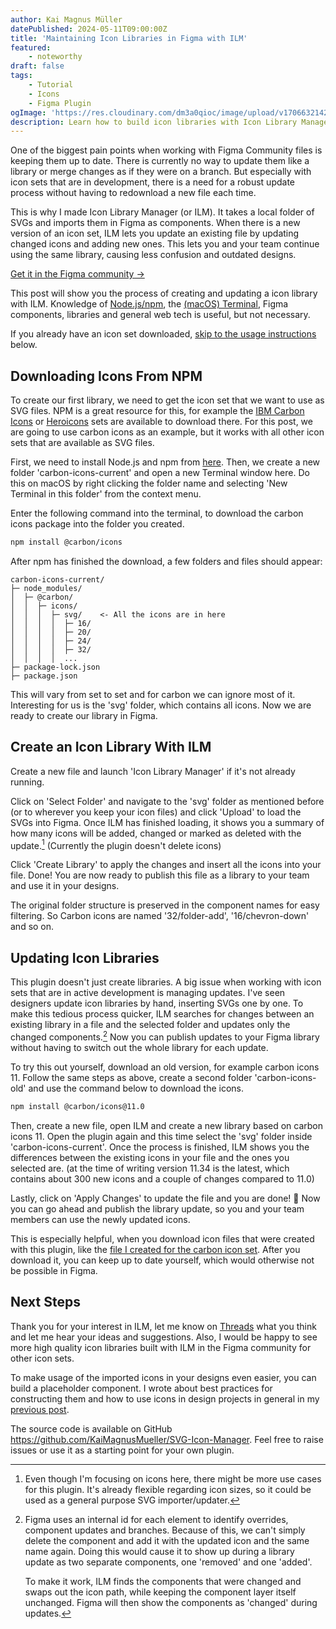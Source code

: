 ```yaml
---
author: Kai Magnus Müller
datePublished: 2024-05-11T09:00:00Z
title: 'Maintaining Icon Libraries in Figma with ILM'
featured:
    - noteworthy
draft: false
tags:
    - Tutorial
    - Icons
    - Figma Plugin
ogImage: 'https://res.cloudinary.com/dm3a0qioc/image/upload/v1706632142/Icon%20Library%20Plugin/ism-og-image_dqlgqt.jpg'
description: Learn how to build icon libraries with Icon Library Manager, a Figma plugin that can import SVGs and
---
```



One of the biggest pain points when working with Figma Community files is keeping them up to date. There is currently no way to update them like a library or merge changes as if they were on a branch. But especially with icon sets that are in development, there is a need for a robust update process without having to redownload a new file each time.

This is why I made Icon Library Manager (or ILM). It takes a local folder of SVGs and imports them in Figma as components. When there is a new version of an icon set, ILM lets you update an existing file by updating changed icons and adding new ones. This lets you and your team continue using the same library, causing less confusion and outdated designs.

[Get it in the Figma community &rarr;](https://www.figma.com/community/plugin/1289313190495880345)

<Figure
	alt="A quick demo on how to create and update icon libraries with ILM."
	src="video/icon-library-manager/240511-ilm-demo.mp4"
	type="video" subtitleFileSrc="/subtitles/240511-ilm-demo.vtt"
	aspectRatio="16/9"
	fullWidth></Figure>

This post will show you the process of creating and updating a icon library with ILM. Knowledge of [Node.js/npm](https://nodejs.org/en), the [(macOS) Terminal](https://support.apple.com/de-de/guide/terminal/welcome/mac), Figma components, libraries and general web tech is useful, but not necessary.

If you already have an icon set downloaded, [skip to the usage instructions](#create-an-icon-library-with-ilm) below.

## Downloading Icons From NPM

To create our first library, we need to get the icon set that we want to use as SVG files. NPM is a great resource for this, for example the [IBM Carbon Icons](https://www.npmjs.com/package/@carbon/icons) or [Heroicons](https://www.npmjs.com/package/heroicons) sets are available to download there. For this post, we are going to use carbon icons as an example, but it works with all other icon sets that are available as SVG files.

First, we need to install Node.js and npm from [here](https://nodejs.org/en). Then, we create a new folder 'carbon-icons-current' and open a new Terminal window here. Do this on macOS by right clicking the folder name and selecting 'New Terminal in this folder' from the context menu.

Enter the following command into the terminal, to download the carbon icons package into the folder you created.

```zsh
npm install @carbon/icons
```

After npm has finished the download, a few folders and files should appear:

```
carbon-icons-current/
├─ node_modules/
│  ├─ @carbon/
│  │  ├─ icons/
│  │  │  ├─ svg/    <- All the icons are in here
│  │  │  │  ├─ 16/
│  │  │  │  ├─ 20/
│  │  │  │  ├─ 24/
│  │  │  │  ├─ 32/
│  │  │  │  ...
├─ package-lock.json
├─ package.json

```

This will vary from set to set and for carbon we can ignore most of it. Interesting for us is the 'svg' folder, which contains all icons. Now we are ready to create our library in Figma. 

## Create an Icon Library With ILM

Create a new file and launch 'Icon Library Manager' if it's not already running. 

<Figure
	alt="Create a new library by importing a folder with SVG files."
	src="https://res.cloudinary.com/dm3a0qioc/image/upload/v1707907156/Icon%20Library%20Plugin/ilm-figma-empty-file-screenshot-2_yosmza.jpg"
	aspectRatio="16:9" width="5120" height="2880"></Figure>

Click on 'Select Folder' and navigate to the 'svg' folder as mentioned before (or to wherever you keep your icon files) and click 'Upload' to load the SVGs into Figma. Once ILM has finished loading, it shows you a summary of how many icons will be added, changed or marked as deleted with the update.[^1] (Currently the plugin doesn't delete icons)

Click 'Create Library' to apply the changes and insert all the icons into your file. Done! You are now ready to publish this file as a library to your team and use it in your designs.

The original folder structure is preserved in the component names for easy filtering. So Carbon icons are named '32/folder-add', '16/chevron-down' and so on.

<Figure
	alt="ILM highlights added, changed and removed icons before applying an update."
	src="https://res.cloudinary.com/dm3a0qioc/image/upload/v1707906821/Icon%20Library%20Plugin/ilm-changes_avkj1i.jpg"
	 width="3148" height="1858"></Figure>

## Updating Icon Libraries

This plugin doesn't just create libraries. A big issue when working with icon sets that are in active development is managing updates. I've seen designers update icon libraries by hand, inserting SVGs one by one. To make this tedious process quicker, ILM searches for changes between an existing library in a file and the selected folder and updates only the changed components.[^3] Now you can publish updates to your Figma library without having to switch out the whole library for each update.

To try this out yourself, download an old version, for example carbon icons 11. Follow the same steps as above, create a second folder 'carbon-icons-old' and use the command below to download the icons. 

```zsh
npm install @carbon/icons@11.0
```

Then, create a new file, open ILM and create a new library based on carbon icons 11. Open the plugin again and this time select the 'svg' folder inside 'carbon-icons-current'. Once the process is finished, ILM shows you the differences between the existing icons in your file and the ones you selected are. (at the time of writing version 11.34 is the latest, which contains about 300 new icons and a couple of changes  compared to 11.0)

Lastly, click on 'Apply Changes' to update the file and you are done! 🎉 Now you can go ahead and publish the library update, so you and your team members can use the newly updated icons.

This is especially helpful, when you download icon files that were created with this plugin, like the [file I created for the carbon icon set](https://www.figma.com/community/file/1141743458996921050). After you download it, you can keep up to date yourself, which would otherwise not be possible in Figma.

<Figure
	alt=""
	src="https://res.cloudinary.com/dm3a0qioc/image/upload/v1707906029/Icon%20Library%20Plugin/ilm-summary-2_c3h8i4.jpg"
	 width="1920" height="1080"></Figure>

## Next Steps

Thank you for your interest in ILM, let me know on [Threads](https://www.threads.net/@ofcoursekai) what you think and let me hear your ideas and suggestions. Also, I would be happy to see more high quality icon libraries built with ILM in the Figma community for other icon sets.

To make usage of the imported icons in your designs even easier, you can build a placeholder component. I wrote about best practices for constructing them and how to use icons in design projects in general in my [previous post](https://www.kaimagnus.de/articles/create-robust-figma-icon-components). 


The source code is available on GitHub https://github.com/KaiMagnusMueller/SVG-Icon-Manager. Feel free to raise issues or use it as a starting point for your own plugin.

[^1]: Even though I'm focusing on icons here, there might be more use cases for this plugin. It's already flexible regarding icon sizes, so it could be used as a general purpose SVG importer/updater. 
[^2]: Using icons in designs directly is a bad idea. As I explained [in my previous post](https://www.kaimagnus.de/articles/create-robust-figma-icon-components), overrides are not carried over if the amount of layers increases while swapping an icons. This can be prevented by using a placeholder component. 
[^3]: Figma uses an internal id for each element to identify overrides, component updates and branches. Because of this, we can't simply delete the component and add it with the updated icon and the same name again. Doing this would cause it to show up during a library update as two separate components, one 'removed' and one 'added'. 
    
    To make it work, ILM finds the components that were changed and swaps out the icon path, while keeping the component layer itself unchanged. Figma will then show the components as 'changed' during updates.
